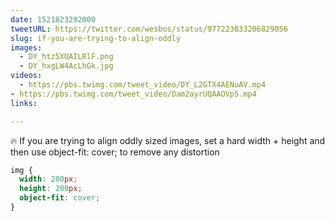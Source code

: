 ```yaml
---
date: 1521823292000
tweetURL: https://twitter.com/wesbos/status/977223833206829056
slug: if-you-are-trying-to-align-oddly
images:
  - DY_htz5XUAILRlF.png
  - DY_hxgLW4AcLhGk.jpg
videos:
  - https://pbs.twimg.com/tweet_video/DY_L2GTX4AENuAV.mp4
- https://pbs.twimg.com/tweet_video/Dam2ayrUQAAOVp5.mp4
links:

---
```

🔥 If you are trying to align oddly sized images, set a hard width + height and then use object-fit: cover; to remove any distortion

```css
img {
  width: 200px;
  height: 200px;
  object-fit: cover;
}
```
